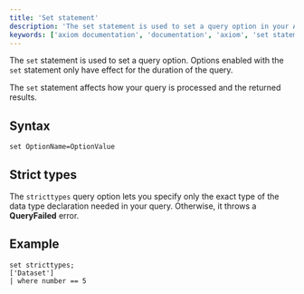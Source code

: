 ```yaml
---
title: 'Set statement'
description: 'The set statement is used to set a query option in your APL query.'
keywords: ['axiom documentation', 'documentation', 'axiom', 'set statement', 'strict types']
---
```


The `set` statement is used to set a query option. Options enabled with the `set` statement only have effect for the duration of the query.

The `set` statement affects how your query is processed and the returned results.

## Syntax 

```kusto
set OptionName=OptionValue
```

## Strict types

The `stricttypes` query option lets you specify only the exact type of the data type declaration needed in your query. Otherwise, it throws a **QueryFailed** error.

## Example 

```kusto
set stricttypes; 
['Dataset'] 
| where number == 5
```